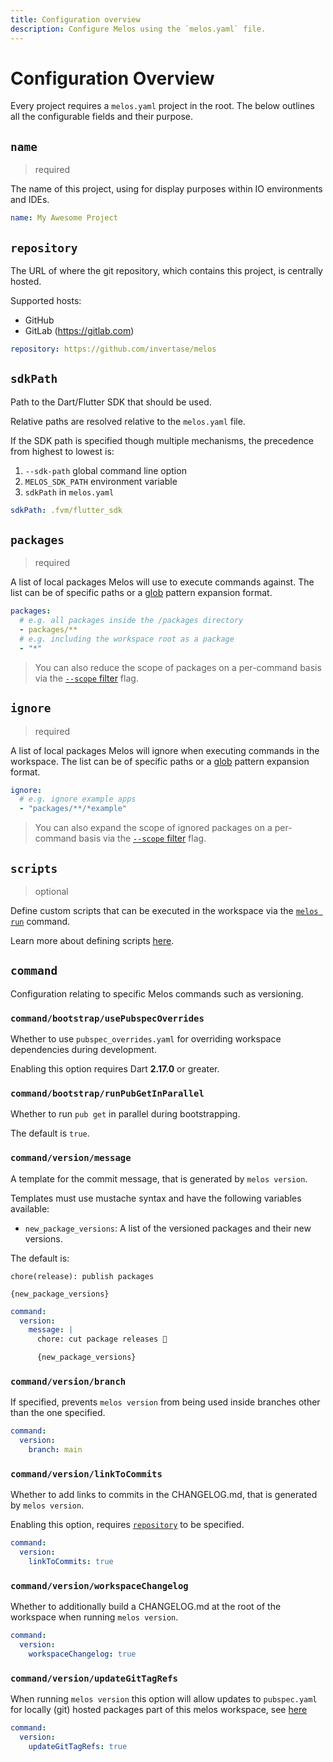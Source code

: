 ```yaml
---
title: Configuration overview
description: Configure Melos using the `melos.yaml` file.
---
```


# Configuration Overview

Every project requires a `melos.yaml` project in the root. The below outlines
all the configurable fields and their purpose.

## `name`

> required

The name of this project, using for display purposes within IO environments and IDEs.

```yaml
name: My Awesome Project
```

## `repository`

The URL of where the git repository, which contains this project, is centrally hosted.

Supported hosts:

- GitHub
- GitLab (https://gitlab.com)

```yaml
repository: https://github.com/invertase/melos
```

## `sdkPath`

Path to the Dart/Flutter SDK that should be used.

Relative paths are resolved relative to the `melos.yaml` file.

If the SDK path is specified though multiple mechanisms, the precedence from highest to lowest is:

1. `--sdk-path` global command line option
2. `MELOS_SDK_PATH` environment variable
3. `sdkPath` in `melos.yaml`

```yaml
sdkPath: .fvm/flutter_sdk
```

## `packages`

> required

A list of local packages Melos will use to execute commands against. The list can be
of specific paths or a [glob](https://docs.python.org/3/library/glob.html) pattern expansion format.

```yaml
packages:
  # e.g. all packages inside the /packages directory
  - packages/**
  # e.g. including the workspace root as a package
  - "*"
```

> You can also reduce the scope of packages on a per-command basis via the [`--scope` filter](/filters#scope) flag.

## `ignore`

> required

A list of local packages Melos will ignore when executing commands in the workspace. The list can be
of specific paths or a [glob](https://docs.python.org/3/library/glob.html) pattern expansion format.

```yaml
ignore:
  # e.g. ignore example apps
  - "packages/**/*example"
```

> You can also expand the scope of ignored packages on a per-command basis via the [`--scope` filter](/filters#scope) flag.

## `scripts`

> optional

Define custom scripts that can be executed in the workspace via the [`melos run`](/commands/run) command.

Learn more about defining scripts [here](/configuration/scripts).

## `command`

Configuration relating to specific Melos commands such as versioning.

### `command/bootstrap/usePubspecOverrides`

Whether to use `pubspec_overrides.yaml` for overriding workspace dependencies during development.

Enabling this option requires Dart **2.17.0** or greater.

### `command/bootstrap/runPubGetInParallel`

Whether to run `pub get` in parallel during bootstrapping.

The default is `true`.

### `command/version/message`

A template for the commit message, that is generated by `melos version`.

Templates must use mustache syntax and have the following variables available:

- `new_package_versions`: A list of the versioned packages and their new versions.

The default is:

```
chore(release): publish packages

{new_package_versions}
```

```yaml
command:
  version:
    message: |
      chore: cut package releases 🎉

      {new_package_versions}
```

### `command/version/branch`

If specified, prevents `melos version` from being used inside branches other than the one specified.

```yaml
command:
  version:
    branch: main
```

### `command/version/linkToCommits`

Whether to add links to commits in the CHANGELOG.md, that is generated by `melos version`.

Enabling this option, requires [`repository`](#repository) to be specified.

```yaml
command:
  version:
    linkToCommits: true
```

### `command/version/workspaceChangelog`

Whether to additionally build a CHANGELOG.md at the root of the workspace when running `melos version`.

```yaml
command:
  version:
    workspaceChangelog: true
```

### `command/version/updateGitTagRefs`

When running `melos version` this option will allow updates to `pubspec.yaml` for locally (git) hosted packages part of this melos workspace, see [here](/guides/automated-releases#git-hosted-packages)

```yaml
command:
  version:
    updateGitTagRefs: true
```
